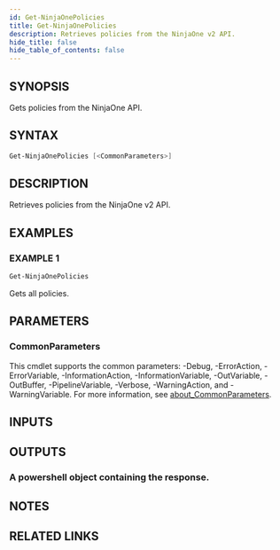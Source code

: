 ```yaml
---
id: Get-NinjaOnePolicies
title: Get-NinjaOnePolicies
description: Retrieves policies from the NinjaOne v2 API.
hide_title: false
hide_table_of_contents: false
---
```


## SYNOPSIS

Gets policies from the NinjaOne API.

## SYNTAX

```powershell
Get-NinjaOnePolicies [<CommonParameters>]
```

## DESCRIPTION

Retrieves policies from the NinjaOne v2 API.

## EXAMPLES

### EXAMPLE 1

```powershell
Get-NinjaOnePolicies
```

Gets all policies.

## PARAMETERS

### CommonParameters

This cmdlet supports the common parameters: -Debug, -ErrorAction, -ErrorVariable, -InformationAction, -InformationVariable, -OutVariable, -OutBuffer, -PipelineVariable, -Verbose, -WarningAction, and -WarningVariable. For more information, see [about_CommonParameters](http://go.microsoft.com/fwlink/?LinkID=113216).

## INPUTS

## OUTPUTS

### A powershell object containing the response.

## NOTES

## RELATED LINKS
